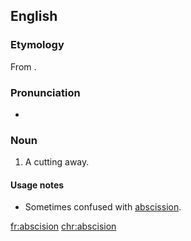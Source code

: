 {{also|abscisión}}
==English==

===Etymology===
From {{etyl|la|en}} {{m|la|abscisiō}}.

===Pronunciation===
* {{a|US}} {{IPA|/æbˈsɪ.ʒn̩/|lang=en}}

===Noun===
{{en-noun}}

# A cutting away. {{defdate|First attested around 1350 to 1470.}}

====Usage notes====
* Sometimes confused with [[abscission]].

[[fr:abscision]]
[[chr:abscision]]